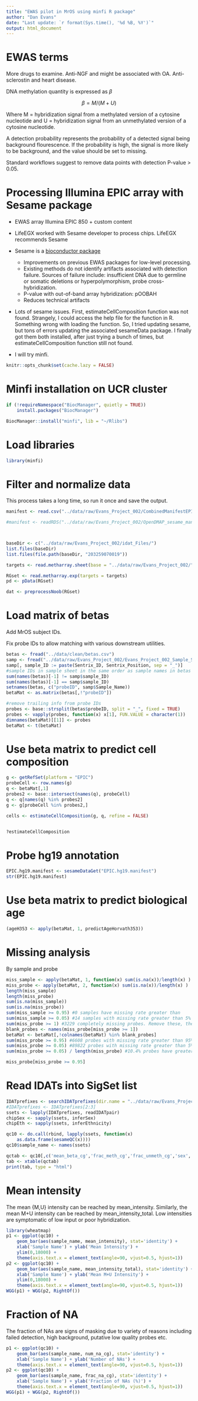 ```yaml
---
title: "EWAS pilot in MrOS using minfi R package"
author: "Dan Evans"
date: "Last update: `r format(Sys.time(), '%d %B, %Y')`"
output: html_document
---
```


# EWAS terms

More drugs to examine. Anti-NGF and might be associated with OA. Anti-sclerostin and heart disease. 

DNA methylation quantity is expressed as $\beta$ 

$$ \beta = M/(M + U)  $$

Where M = hybridization signal from a methylated version of a cytosine nucleotide and 
U =  hybridization signal from an unmethylated version of a cytosine nucleotide. 

A detection probability represents the probability of a detected signal being background flourescence. If the probability is high, the signal is more likely to be background, and the value should be set to missing.

Standard workflows suggest to remove data points with detection P-value > 0.05.  

# Processing Illumina EPIC array with Sesame package

- EWAS array Illumina EPIC 850 + custom content

- LifeEGX worked with Sesame developer to process chips. LifeEGX recommends Sesame

- Sesame is a [bioconductor package](https://www.bioconductor.org/packages/release/bioc/html/sesame.html)
  + Improvements on previous EWAS packages for low-level processing. 
  + Existing methods do not identify artifacts associated with detection failure. Sources of failure include: insufficient DNA due to germline or somatic deletions or hyperpolymorphism, probe cross-hybridization. 
  + P-value with out-of-band array hybridization: pOOBAH
  + Reduces technical artifacts

- Lots of sesame issues. First, estimateCellComposition function was not found. Strangely, I could access the help file for the function in R. Something wrong with loading the function. So, I tried updating sesame, but tons of errors updating the associated sesameData package. I finally got them both installed, after just trying a bunch of times, but estimateCellComposition function still not found. 

- I will try minfi. 

```r
knitr::opts_chunk$set(cache.lazy = FALSE)
```

# Minfi installation on UCR cluster


```r
if (!requireNamespace("BiocManager", quietly = TRUE))
    install.packages("BiocManager")

BiocManager::install("minfi", lib = "~/Rlibs")
```

# Load libraries
```r
library(minfi)
```

# Filter and normalize data

This process takes a long time, so run it once and save the output.

```r

manifest <- read.csv("../data/raw/Evans_Project_002/CombinedManifestEPICplus.manifest.LifeEGX.csv", header = T, stringsAsFactors = F, na.strings = c("NA", ""))

#manifest <- readRDS("../data/raw/Evans_Project_002/OpenDMAP_sesame_manifest.rds")



baseDir <- c("../data/raw/Evans_Project_002/idat_Files/")
list.files(baseDir)
list.files(file.path(baseDir, "203259070019"))

targets <- read.metharray.sheet(base = "../data/raw/Evans_Project_002/", pattern = "*Sample_Sheet.csv")

RGset <- read.metharray.exp(targets = targets)
pd <- pData(RGset)

dat <- preprocessNoob(RGset)

```

# Load matrix of betas

Add MrOS subject IDs.

Fix probe IDs to allow matching with various downstream utilities.

```r
betas <- fread("../data/clean/betas.csv")
samp <- fread("../data/raw/Evans_Project_002/Evans_Project_002_Sample_Sheet.csv", skip = 8)
samp[, sample_ID := paste(Sentrix_ID, Sentrix_Position, sep = "_")]
#sample IDs in sample sheet in the same order as sample names in betas file
sum(names(betas)[-1] != samp$sample_ID)
sum(names(betas)[-1] == samp$sample_ID)
setnames(betas, c("probeID", samp$Sample_Name))
betaMat <- as.matrix(betas[,!"probeID"])

#remove trailing info from probe IDs
probes <- base::strsplit(betas$probeID, split = "_", fixed = TRUE)
probes <- vapply(probes, function(x) x[1], FUN.VALUE = character(1))
dimnames(betaMat)[[1]] <- probes
betaMat <- t(betaMat)

```

# Use beta matrix to predict cell composition

```r
g <- getRefSet(platform = "EPIC")
probeCell <- row.names(g)
q <- betaMat[,1]
probes2 <- base::intersect(names(q), probeCell)
q <- q[names(q) %in% probes2]
g <- g[probeCell %in% probes2,]

cells <- estimateCellComposition(g, q, refine = FALSE)


?estimateCellComposition

```

# Probe hg19 annotation

```r
EPIC.hg19.manifest <- sesameDataGet("EPIC.hg19.manifest")
str(EPIC.hg19.manifest)

```

# Use beta matrix to predict biological age

```r

(ageH353 <- apply(betaMat, 1, predictAgeHorvath353))

```

# Missing analysis 

By sample and probe
```r
miss_sample <- apply(betaMat, 1, function(x) sum(is.na(x))/length(x) )
miss_probe <- apply(betaMat, 2, function(x) sum(is.na(x))/length(x) )
length(miss_sample)
length(miss_probe)
sum(is.na(miss_sample))
sum(is.na(miss_probe))
sum(miss_sample >= 0.95) #0 samples have missing rate greater than 
sum(miss_sample >= 0.05) #14 samples with missing rate greater than 5%
sum(miss_probe >= 1) #3229 completely missing probes. Remove these, then determine number of samples with missing rate>0.05.
blank_probes <- names(miss_probe[miss_probe >= 1])
betaMat <- betaMat[,!colnames(betaMat) %in% blank_probes]
sum(miss_probe >= 0.95) #6608 probes with missing rate greater than 95%
sum(miss_probe >= 0.05) #89822 probes with missing rate greater than 5%
sum(miss_probe >= 0.05) / length(miss_probe) #10.4% probes have greater than 5% missing  

miss_probe[miss_probe >= 0.95]
```

# Read IDATs into SigSet list
```r

IDATprefixes <- searchIDATprefixes(dir.name = "../data/raw/Evans_Project_002/idat_Files")
#IDATprefixes <- IDATprefixes[2:3]
ssets <- lapply(IDATprefixes, readIDATpair)
chipSex <- sapply(ssets, inferSex)
chipEth <- sapply(ssets, inferEthnicity)

qc10 <- do.call(rbind, lapply(ssets, function(x)
    as.data.frame(sesameQC(x))))
qc10$sample_name <- names(ssets)

qctab <- qc10[,c('mean_beta_cg','frac_meth_cg','frac_unmeth_cg','sex','age')]
tab <- xtable(qctab)
print(tab, type = "html")
```


# Mean intensity

The mean {M,U} intensity can be reached by mean_intensity. Similarly, the mean M+U intensity can be reached by mean_intensity_total. Low intensities are symptomatic of low input or poor hybridization.

```r

library(wheatmap)
p1 <- ggplot(qc10) +
    geom_bar(aes(sample_name, mean_intensity), stat='identity') +
    xlab('Sample Name') + ylab('Mean Intensity') +
    ylim(0,18000) +
    theme(axis.text.x = element_text(angle=90, vjust=0.5, hjust=1))
p2 <- ggplot(qc10) +
    geom_bar(aes(sample_name, mean_intensity_total), stat='identity') +
    xlab('Sample Name') + ylab('Mean M+U Intensity') +
    ylim(0,18000) +
    theme(axis.text.x = element_text(angle=90, vjust=0.5, hjust=1))
WGG(p1) + WGG(p2, RightOf())

```

# Fraction of NA

The fraction of NAs are signs of masking due to variety of reasons including failed detection, high background, putative low quality probes etc. 

```r
p1 <- ggplot(qc10) +
    geom_bar(aes(sample_name, num_na_cg), stat='identity') +
    xlab('Sample Name') + ylab('Number of NAs') +
    theme(axis.text.x = element_text(angle=90, vjust=0.5, hjust=1))
p2 <- ggplot(qc10) +
    geom_bar(aes(sample_name, frac_na_cg), stat='identity') +
    xlab('Sample Name') + ylab('Fraction of NAs (%)') +
    theme(axis.text.x = element_text(angle=90, vjust=0.5, hjust=1))
WGG(p1) + WGG(p2, RightOf())


```


